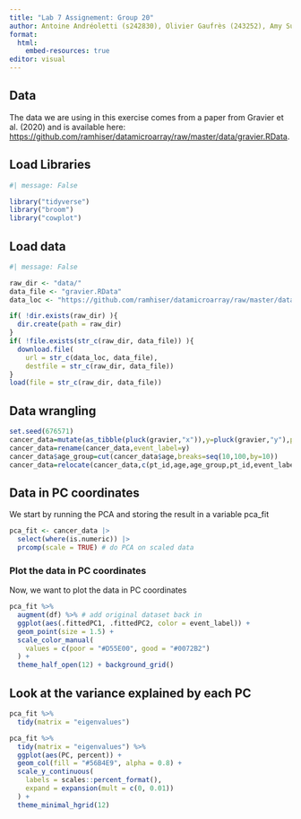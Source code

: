 ```yaml
---
title: "Lab 7 Assignement: Group 20"
author: Antoine Andréoletti (s242830), Olivier Gaufrès (243252), Amy Surry (201902), Lea Skytthe (s203531), Trine Søgaard (s204655)
format:
  html:
    embed-resources: true
editor: visual
---
```


## Data

The data we are using in this exercise comes from a paper from Gravier et al. (2020) and is available here: <https://github.com/ramhiser/datamicroarray/raw/master/data/gravier.RData>.

## Load Libraries

```r
#| message: False

library("tidyverse")
library("broom")  
library("cowplot")
```

## Load data

```r
#| message: False

raw_dir <- "data/"
data_file <- "gravier.RData"
data_loc <- "https://github.com/ramhiser/datamicroarray/raw/master/data/"

if( !dir.exists(raw_dir) ){
  dir.create(path = raw_dir)
}
if( !file.exists(str_c(raw_dir, data_file)) ){
  download.file(
    url = str_c(data_loc, data_file),
    destfile = str_c(raw_dir, data_file))
}
load(file = str_c(raw_dir, data_file))
```

## Data wrangling

```r
set.seed(676571)
cancer_data=mutate(as_tibble(pluck(gravier,"x")),y=pluck(gravier,"y"),pt_id=1:length(pluck(gravier, "y")),age=round(rnorm(length(pluck(gravier,"y")),mean=55,sd=10),1))
cancer_data=rename(cancer_data,event_label=y)
cancer_data$age_group=cut(cancer_data$age,breaks=seq(10,100,by=10))
cancer_data=relocate(cancer_data,c(pt_id,age,age_group,pt_id,event_label))
```

## Data in PC coordinates

We start by running the PCA and storing the result in a variable pca_fit

```r
pca_fit <- cancer_data |> 
  select(where(is.numeric)) |> 
  prcomp(scale = TRUE) # do PCA on scaled data
```

### Plot the data in PC coordinates

Now, we want to plot the data in PC coordinates

```r
pca_fit %>%
  augment(df) %>% # add original dataset back in
  ggplot(aes(.fittedPC1, .fittedPC2, color = event_label)) + 
  geom_point(size = 1.5) +
  scale_color_manual(
    values = c(poor = "#D55E00", good = "#0072B2")
  ) +
  theme_half_open(12) + background_grid()
```

## Look at the variance explained by each PC

```r
pca_fit %>%
  tidy(matrix = "eigenvalues")
```

```r
pca_fit %>%
  tidy(matrix = "eigenvalues") %>%
  ggplot(aes(PC, percent)) +
  geom_col(fill = "#56B4E9", alpha = 0.8) +
  scale_y_continuous(
    labels = scales::percent_format(),
    expand = expansion(mult = c(0, 0.01))
  ) +
  theme_minimal_hgrid(12)

```
